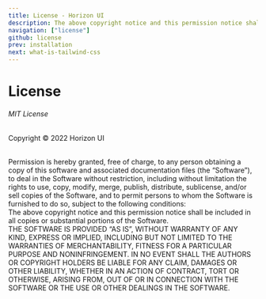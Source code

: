```yaml
---
title: License - Horizon UI
description: The above copyright notice and this permission notice shall be included in all copies or substantial portions of the Software when using Horizon UI.
navigation: ["license"]
github: license
prev: installation
next: what-is-tailwind-css
---
```


# License

###### MIT License

Copyright © 2022 Horizon UI

<br />
Permission is hereby granted, free of charge, to any person obtaining a copy of this
software and associated documentation files (the “Software”), to deal in the Software
without restriction, including without limitation the rights to use, copy, modify,
merge, publish, distribute, sublicense, and/or sell copies of the Software, and to
permit persons to whom the Software is furnished to do so, subject to the following
conditions:
<br />
The above copyright notice and this permission notice shall be included in all copies
or substantial portions of the Software.
<br />
THE SOFTWARE IS PROVIDED “AS IS”, WITHOUT WARRANTY OF ANY KIND, EXPRESS OR IMPLIED,
INCLUDING BUT NOT LIMITED TO THE WARRANTIES OF MERCHANTABILITY, FITNESS FOR A PARTICULAR
PURPOSE AND NONINFRINGEMENT. IN NO EVENT SHALL THE AUTHORS OR COPYRIGHT HOLDERS BE
LIABLE FOR ANY CLAIM, DAMAGES OR OTHER LIABILITY, WHETHER IN AN ACTION OF CONTRACT,
TORT OR OTHERWISE, ARISING FROM, OUT OF OR IN CONNECTION WITH THE SOFTWARE OR THE
USE OR OTHER DEALINGS IN THE SOFTWARE.
